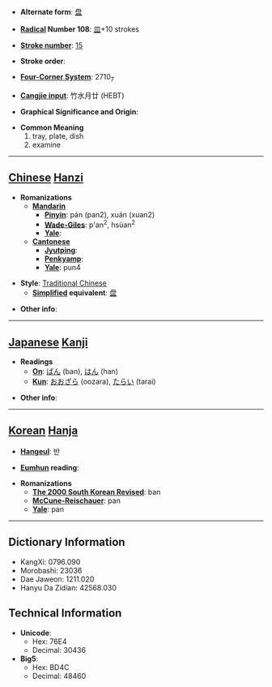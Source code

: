 * '''Alternate form''': [[盘]]

* '''[[Wiktionary:Chinese radical index| Radical]] Number 108''': [[Wiktionary:Chinese radical index 皿|皿]]+10 strokes

* '''[[Wiktionary:Chinese total strokes index|Stroke number]]''': [[Wiktionary:Chinese total strokes index 15|15]]

* '''Stroke order''': 

* '''[[Wiktionary:Chinese four corner index|Four-Corner System]]''': 2710<sub>7</sub>

* '''[[Wiktionary:Chinese Cangjie index|Cangjie input]]''': 竹水月廿 (HEBT)

* '''Graphical Significance and Origin''': 

* '''Common Meaning'''
*#tray, plate, dish
*# examine


----

== [[Chinese]] [[Hanzi]] ==

* '''Romanizations'''
** '''[[Mandarin]]'''
*** '''[[Pinyin]]''': pán (pan2), xuán (xuan2)
*** '''[[Wade-Giles]]''': p'an<sup>2</sup>, hsüan<sup>2</sup>
*** '''[[Yale]]''': 
** '''[[Cantonese]]'''
*** '''[[Jyutping]]''':
*** '''[[Penkyamp]]''': 
*** '''[[Yale]]''': pun4

* '''Style''': [[Traditional Chinese]] 
** '''[[Simplified Chinese|Simplified]] equivalent''': [[盘]]

* '''Other info''': 

----

== [[Japanese]] [[Kanji]] ==

* '''Readings'''
** '''[[On]]''': [[ばん]] (ban), [[はん]] (han)
** '''[[Kun]]''': [[おおざら]] (oozara), [[たらい]] (tarai)

* '''Other info''':  

----

== [[Korean]] [[Hanja]] ==

* '''[[Hangeul]]''': 반

* '''[[Eumhun]] reading''': 

* '''Romanizations'''
** '''[[The 2000 South Korean Revised Romanization|The 2000 South Korean Revised]]''': ban
** '''[[McCune-Reischauer]]''': pan
** '''[[Yale]]''': pan

----

== Dictionary Information ==

* KangXi: 0796.090
* Morobashi: 23036
* Dae Jaweon: 1211.020
* Hanyu Da Zidian: 42568.030

== Technical Information ==

* '''Unicode''':
** Hex: 76E4
** Decimal: 30436
* '''Big5''':
** Hex: BD4C
** Decimal: 48460